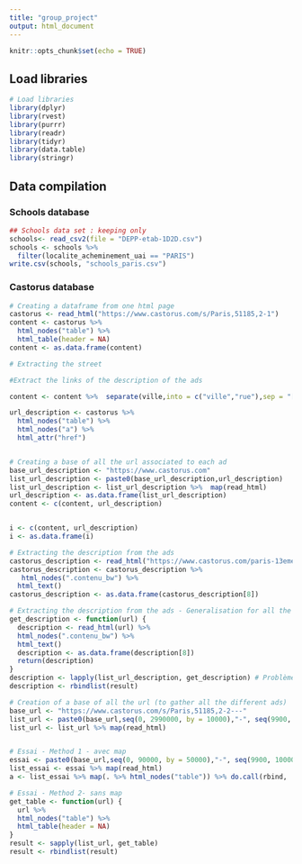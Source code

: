 ```yaml
---
title: "group_project"
output: html_document
---
```


```r
knitr::opts_chunk$set(echo = TRUE)
```

## Load libraries 
```r
# Load libraries
library(dplyr)
library(rvest)
library(purrr)
library(readr)
library(tidyr)
library(data.table)
library(stringr)

```

## Data compilation

### Schools database
```r
## Schools data set : keeping only 
schools<- read_csv2(file = "DEPP-etab-1D2D.csv")
schools <- schools %>% 
  filter(localite_acheminement_uai == "PARIS")
write.csv(schools, "schools_paris.csv")
```

### Castorus database
```r
# Creating a dataframe from one html page
castorus <- read_html("https://www.castorus.com/s/Paris,51185,2-1")
content <- castorus %>% 
  html_nodes("table") %>% 
  html_table(header = NA)
content <- as.data.frame(content)

# Extracting the street 

#Extract the links of the description of the ads 

content <- content %>%  separate(ville,into = c("ville","rue"),sep = "[(:)]",remove = TRUE) 

url_description <- castorus %>% 
  html_nodes("table") %>% 
  html_nodes("a") %>% 
  html_attr("href")


# Creating a base of all the url associated to each ad
base_url_description <- "https://www.castorus.com"
list_url_description <- paste0(base_url_description,url_description)  
list_url_description <- list_url_description %>%  map(read_html)
url_description <- as.data.frame(list_url_description)
content <- c(content, url_description)


i <- c(content, url_description)
i <- as.data.frame(i)

# Extracting the description from the ads
castorus_description <- read_html("https://www.castorus.com/paris-13eme-ardsmnt,d62685712")
castorus_description <- castorus_description %>% 
   html_nodes(".contenu_bw") %>% 
  html_text()
castorus_description <- as.data.frame(castorus_description[8])

# Extracting the description from the ads - Generalisation for all the ads
get_description <- function(url) {
  description <- read_html(url) %>%
  html_nodes(".contenu_bw") %>% 
  html_text()
  description <- as.data.frame(description[8])
  return(description)
}
description <- lapply(list_url_description, get_description) # Problème: ne fonctionne pas car est de classe character
description <- rbindlist(result)

# Creation of a base of all the url (to gather all the different ads)
base_url <- "https://www.castorus.com/s/Paris,51185,2-2---"
list_url <- paste0(base_url,seq(0, 2990000, by = 10000),"-", seq(9900, 3000000, by = 10000))
list_url <- list_url %>% map(read_html)


# Essai - Method 1 - avec map  
essai <- paste0(base_url,seq(0, 90000, by = 50000),"-", seq(9900, 1000000, by = 50000))
list_essai <- essai %>% map(read_html)
a <- list_essai %>% map(. %>% html_nodes("table")) %>% do.call(rbind, .)

# Essai - Method 2- sans map 
get_table <- function(url) {
  url %>%
  html_nodes("table") %>% 
  html_table(header = NA)
}
result <- sapply(list_url, get_table) 
result <- rbindlist(result)
```


